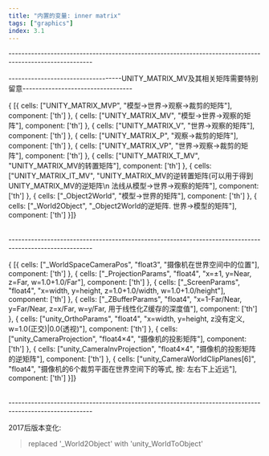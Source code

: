 ```yaml
---
title: "内置的变量: inner matrix"
tags: ["graphics"]
index: 3.1
---
```


<Navigation desc="返回" to="./"/>

\--------------------------------------------------------------------------------------------------------

-----------------------------------UNITY_MATRIX_MV及其相关矩阵需要特别留意----------------------------------

<Table title="内置的变换矩阵">
{
    [{
        cells: ["UNITY_MATRIX_MVP", "模型->世界->观察->裁剪的矩阵"], component: ['th']
    }, {
        cells: ["UNITY_MATRIX_MV", "模型->世界->观察的矩阵"], component: ['th']
    }, {
        cells: ["UNITY_MATRIX_V", "世界->观察的矩阵"], component: ['th']
    }, {
        cells: ["UNITY_MATRIX_P", "观察->裁剪的矩阵"], component: ['th']
    }, {
        cells: ["UNITY_MATRIX_VP", "世界->观察->裁剪的矩阵"], component: ['th']
    }, {
        cells: ["UNITY_MATRIX_T_MV", "UNITY_MATRIX_MV的转置矩阵"], component: ['th']
    }, {
        cells: ["UNITY_MATRIX_IT_MV", "UNITY_MATRIX_MV的逆转置矩阵(可以用于得到UNITY_MATRIX_MV的逆矩阵\n 法线从模型->世界->观察的矩阵"], component: ['th']
    }, {
        cells: ["_Object2World", "模型->世界的矩阵"], component: ['th']
    }, {
        cells: ["_World2Object", "_Object2World的逆矩阵. 世界->模型的矩阵"], component: ['th']
    }]}
</Table>

\--------------------------------------------------------------------------------------------------------

<Table title="摄像机及屏幕参数">
{
    [{
        cells: ["_WorldSpaceCameraPos", "float3", "摄像机在世界空间中的位置"], component: ['th']
    }, {
        cells: ["_ProjectionParams", "float4", "x=±1, y=Near, z=Far, w=1.0+1.0/Far"], component: ['th']
    }, {
        cells: ["_ScreenParams", "float4", "x=width, y=height, z=1.0+1.0/width, w=1.0+1.0/height"], component: ['th']
    }, {
        cells: ["_ZBufferParams", "float4", "x=1-Far/Near, y=Far/Near, z=x/Far, w=y/Far, 用于线性化Z缓存的深度值"], component: ['th']
    }, {
        cells: ["unity_OrthoParams", "float4", "x=width, y=height, z没有定义, w=1.0(正交)|0.0(透视)"], component: ['th']
    }, {
        cells: ["unity_CameraProjection", "float4×4", "摄像机的投影矩阵"], component: ['th']
    }, {
        cells: ["unity_CameraInvProjection", "float4×4", "摄像机的投影矩阵的逆矩阵"], component: ['th']
    }, {
        cells: ["unity_CameraWorldClipPlanes[6]", "float4", "摄像机的6个裁剪平面在世界空间下的等式, 按: 左右下上近远"], component: ['th']
    }]}
</Table>

\--------------------------------------------------------------------------------------------------------

2017后版本变化:

>replaced '_World2Object' with 'unity_WorldToObject'